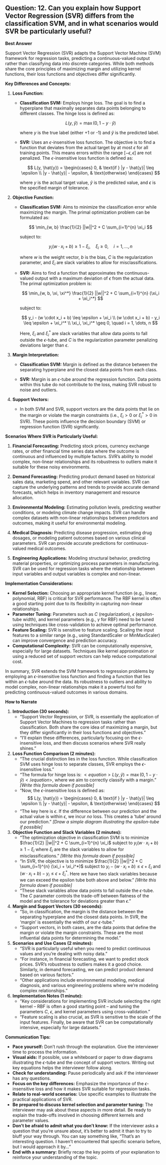 ## Question: 12. Can you explain how Support Vector Regression (SVR) differs from the classification SVM, and in what scenarios would SVR be particularly useful?

**Best Answer**

Support Vector Regression (SVR) adapts the Support Vector Machine (SVM) framework for regression tasks, predicting a continuous-valued output rather than classifying data into discrete categories. While both methods share the core principles of maximizing margin and utilizing kernel functions, their loss functions and objectives differ significantly.

**Key Differences and Concepts:**

1.  **Loss Function:**

    *   **Classification SVM:** Employs hinge loss. The goal is to find a hyperplane that maximally separates data points belonging to different classes. The hinge loss is defined as:

        $$
        L(y, \hat{y}) = \max(0, 1 - y \cdot \hat{y})
        $$

        where $y$ is the true label (either +1 or -1) and $\hat{y}$ is the predicted label.

    *   **SVR:** Uses an $\epsilon$-insensitive loss function. The objective is to find a function that deviates from the actual target by at most $\epsilon$ for all training points. This means errors within the range $[-\epsilon, \epsilon]$ are not penalized. The $\epsilon$-insensitive loss function is defined as:

        $$
        L(y, \hat{y}) =
        \begin{cases}
          0, & \text{if } |y - \hat{y}| \leq \epsilon \\
          |y - \hat{y}| - \epsilon, & \text{otherwise}
        \end{cases}
        $$

        where $y$ is the actual target value, $\hat{y}$ is the predicted value, and $\epsilon$ is the specified margin of tolerance.

2.  **Objective Function:**

    *   **Classification SVM:** Aims to minimize the classification error while maximizing the margin. The primal optimization problem can be formulated as:

        $$
        \min_{w, b} \frac{1}{2} ||w||^2 + C \sum_{i=1}^{n} \xi_i
        $$

        subject to:

        $$
        y_i(w \cdot x_i + b) \geq 1 - \xi_i, \quad \xi_i \geq 0, \quad i = 1, \dots, n
        $$

        where $w$ is the weight vector, $b$ is the bias, $C$ is the regularization parameter, and $\xi_i$ are slack variables to allow for misclassifications.

    *   **SVR:** Aims to find a function that approximates the continuous-valued output with a maximum deviation of $\epsilon$ from the actual data. The primal optimization problem is:

        $$
        \min_{w, b, \xi, \xi^*} \frac{1}{2} ||w||^2 + C \sum_{i=1}^{n} (\xi_i + \xi_i^*)
        $$

        subject to:

        $$
        y_i - (w \cdot x_i + b) \leq \epsilon + \xi_i \\
        (w \cdot x_i + b) - y_i \leq \epsilon + \xi_i^* \\
        \xi_i, \xi_i^* \geq 0, \quad i = 1, \dots, n
        $$

        Here, $\xi_i$ and $\xi_i^*$ are slack variables that allow data points to fall outside the $\epsilon$-tube, and $C$ is the regularization parameter penalizing deviations larger than $\epsilon$.

3.  **Margin Interpretation:**

    *   **Classification SVM:** Margin is defined as the distance between the separating hyperplane and the closest data points from each class.

    *   **SVR:** Margin is an $\epsilon$-tube around the regression function. Data points within this tube do not contribute to the loss, making SVR robust to noise and outliers.

4.  **Support Vectors:**

    *   In both SVM and SVR, support vectors are the data points that lie on the margin or violate the margin constraints (i.e., $\xi_i > 0$ or $\xi_i^* > 0$ in SVR). These points influence the decision boundary (SVM) or regression function (SVR) significantly.

**Scenarios Where SVR is Particularly Useful:**

1.  **Financial Forecasting:** Predicting stock prices, currency exchange rates, or other financial time series data where the outcome is continuous and influenced by multiple factors. SVR's ability to model complex, non-linear relationships and its robustness to outliers make it suitable for these noisy environments.

2.  **Demand Forecasting:** Predicting product demand based on historical sales data, marketing spend, and other relevant variables.  SVR can capture the underlying patterns and trends to provide accurate demand forecasts, which helps in inventory management and resource allocation.

3.  **Environmental Modeling:** Estimating pollution levels, predicting weather conditions, or modeling climate change impacts.  SVR can handle complex datasets with non-linear relationships between predictors and outcomes, making it useful for environmental modeling.

4.  **Medical Diagnosis:** Predicting disease progression, estimating drug dosages, or modeling patient outcomes based on various clinical parameters. SVR can provide accurate predictions for continuous-valued medical outcomes.

5.  **Engineering Applications:** Modeling structural behavior, predicting material properties, or optimizing process parameters in manufacturing. SVR can be used for regression tasks where the relationship between input variables and output variables is complex and non-linear.

**Implementation Considerations:**

*   **Kernel Selection:** Choosing an appropriate kernel function (e.g., linear, polynomial, RBF) is critical for SVR performance. The RBF kernel is often a good starting point due to its flexibility in capturing non-linear relationships.
*   **Parameter Tuning:** Parameters such as $C$ (regularization), $\epsilon$ (epsilon-tube width), and kernel parameters (e.g., $\gamma$ for RBF) need to be tuned using techniques like cross-validation to achieve optimal performance.
*   **Feature Scaling:** SVR is sensitive to feature scaling. Scaling the input features to a similar range (e.g., using StandardScaler or MinMaxScaler) can improve convergence and prediction accuracy.
*   **Computational Complexity:**  SVR can be computationally expensive, especially for large datasets. Techniques like kernel approximation or using a reduced set of support vectors can help reduce computational cost.

In summary, SVR extends the SVM framework to regression problems by employing an $\epsilon$-insensitive loss function and finding a function that lies within an $\epsilon$-tube around the data. Its robustness to outliers and ability to model complex, non-linear relationships make it a powerful tool for predicting continuous-valued outcomes in various domains.

**How to Narrate**

1.  **Introduction (30 seconds):**
    *   "Support Vector Regression, or SVR, is essentially the application of Support Vector Machines to regression tasks rather than classification. Both share the core idea of maximizing a margin, but they differ significantly in their loss functions and objectives."
    *   "I'll explain these differences, particularly focusing on the $\epsilon$-insensitive loss, and then discuss scenarios where SVR really shines."

2.  **Loss Function Comparison (2 minutes):**
    *   "The crucial distinction lies in the loss function. While classification SVM uses hinge loss to separate classes, SVR employs the $\epsilon$-insensitive loss."
    *   "The formula for hinge loss is: $<equation>L(y, \hat{y}) = \max(0, 1 - y \cdot \hat{y})</equation>$, where we aim to correctly classify with a margin." *[Write this formula down if possible]*
    *   "Now, the $\epsilon$-insensitive loss is defined as:
    $$
    L(y, \hat{y}) =
    \begin{cases}
      0, & \text{if } |y - \hat{y}| \leq \epsilon \\
      |y - \hat{y}| - \epsilon, & \text{otherwise}
    \end{cases}
    $$
    *   "The key here is $\epsilon$. If the difference between our prediction and the actual value is within $\epsilon$, we incur *no* loss. This creates a 'tube' around our prediction." *[Draw a simple diagram illustrating the epsilon-tube if possible]*

3.  **Objective Function and Slack Variables (2 minutes):**
    *   "The optimization objective in classification SVM is to minimize $\frac{1}{2} ||w||^2 + C \sum_{i=1}^{n} \xi_i$ subject to $y_i(w \cdot x_i + b) \geq 1 - \xi_i$ where $\xi_i$ are the slack variables to allow for misclassifications." *[Write this formula down if possible]*
    *   "In SVR, the objective is to minimize $\frac{1}{2} ||w||^2 + C \sum_{i=1}^{n} (\xi_i + \xi_i^*)$ subject to $y_i - (w \cdot x_i + b) \leq \epsilon + \xi_i$ and $(w \cdot x_i + b) - y_i \leq \epsilon + \xi_i^*$. Here we have two slack variables because we can exceed the epsilon tube both above and below." *[Write this formula down if possible]*
    *   "These slack variables allow data points to fall outside the $\epsilon$-tube.  The $C$ parameter controls the trade-off between flatness of the model and the tolerance for deviations greater than $\epsilon$."

4.  **Margin and Support Vectors (30 seconds):**
    *   "So, in classification, the margin is the distance between the separating hyperplane and the closest data points.  In SVR, the 'margin' is essentially the width of our $\epsilon$-tube."
    *   "Support vectors, in both cases, are the data points that define the margin or violate the margin constraints. These are the most influential data points for determining the model."

5.  **Scenarios and Use Cases (2 minutes):**
    *   "SVR is particularly useful when you need to predict continuous values and you're dealing with noisy data."
    *   "For instance, in financial forecasting, we want to predict stock prices. SVR's robustness to outliers makes it a good choice.  Similarly, in demand forecasting, we can predict product demand based on various factors."
    *   "Other applications include environmental modeling, medical diagnosis, and various engineering problems where we're modeling complex relationships."

6.  **Implementation Notes (1 minute):**
    *   "Key considerations for implementing SVR include selecting the right kernel – RBF is often a good starting point – and tuning the parameters $C$, $\epsilon$, and kernel parameters using cross-validation."
    *   "Feature scaling is also crucial, as SVR is sensitive to the scale of the input features. Finally, be aware that SVR can be computationally intensive, especially for large datasets."

**Communication Tips:**

*   **Pace yourself:** Don't rush through the explanation. Give the interviewer time to process the information.
*   **Visual aids:** If possible, use a whiteboard or paper to draw diagrams illustrating the $\epsilon$-tube and the concept of support vectors.  Writing out key equations helps the interviewer follow along.
*   **Check for understanding:** Pause periodically and ask if the interviewer has any questions.
*   **Focus on the key differences:** Emphasize the importance of the $\epsilon$-insensitive loss and how it makes SVR suitable for regression tasks.
*   **Relate to real-world scenarios:** Use specific examples to illustrate the practical applications of SVR.
*   **Be prepared to discuss kernel selection and parameter tuning:** The interviewer may ask about these aspects in more detail.  Be ready to explain the trade-offs involved in choosing different kernels and parameter values.
*   **Don't be afraid to admit what you don't know:** If the interviewer asks a question that you're unsure about, it's better to admit it than to try to bluff your way through. You can say something like, "That's an interesting question. I haven't encountered that specific scenario before, but I would approach it by..."
*   **End with a summary:** Briefly recap the key points of your explanation to reinforce your understanding of the topic.
